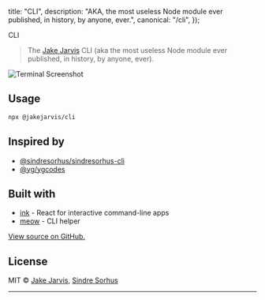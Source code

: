 
  title: "CLI",
  description: "AKA, the most useless Node module ever published, in history, by anyone, ever.",
  canonical: "/cli",
});

<PageTitle canonical="/cli">CLI</PageTitle>

> The [Jake Jarvis](https://jarv.is/) CLI (aka the most useless Node module ever published, in history, by anyone, ever).

![Terminal Screenshot](./screenshot.png)

## Usage

```sh
npx @jakejarvis/cli
```

## Inspired by

- [@sindresorhus/sindresorhus-cli](https://github.com/sindresorhus/sindresorhus-cli)
- [@yg/ygcodes](https://github.com/yg/ygcodes)

## Built with

- [ink](https://github.com/vadimdemedes/ink) - React for interactive command-line apps
- [meow](https://github.com/sindresorhus/meow) - CLI helper

[View source on GitHub.](https://github.com/jakejarvis/jakejarvis/tree/main/cli)

## License

MIT &copy; [Jake Jarvis](https://jarv.is/), [Sindre Sorhus](https://sindresorhus.com/)

---

<Comments title="CLI" />
